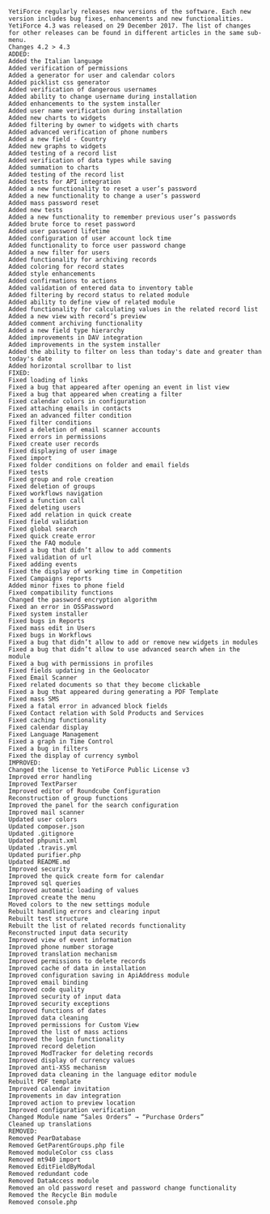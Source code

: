 
```
YetiForce regularly releases new versions of the software. Each new version includes bug fixes, enhancements and new functionalities. YetiForce 4.3 was released on 29 December 2017. The list of changes for other releases can be found in different articles in the same sub-menu.
Changes 4.2 > 4.3
ADDED:
Added the Italian language
Added verification of permissions
Added a generator for user and calendar colors
Added picklist css generator
Added verification of dangerous usernames
Added ability to change username during installation
Added enhancements to the system installer
Added user name verification during installation
Added new charts to widgets
Added filtering by owner to widgets with charts
Added advanced verification of phone numbers
Added a new field - Country
Added new graphs to widgets
Added testing of a record list
Added verification of data types while saving
Added summation to charts
Added testing of the record list
Added tests for API integration
Added a new functionality to reset a user’s password
Added a new functionality to change a user’s password
Added mass password reset
Added new tests
Added a new functionality to remember previous user’s passwords
Added brute force to reset password
Added user password lifetime
Added configuration of user account lock time
Added functionality to force user password change
Added a new filter for users
Added functionality for archiving records
Added coloring for record states
Added style enhancements
Added confirmations to actions
Added validation of entered data to inventory table
Added filtering by record status to related module
Added ability to define view of related module
Added functionality for calculating values in the related record list
Added a new view with record’s preview
Added comment archiving functionality
Added a new field type hierarchy
Added improvements in DAV integration
Added improvements in the system installer
Added the ability to filter on less than today's date and greater than today's date
Added horizontal scrollbar to list
FIXED:
Fixed loading of links
Fixed a bug that appeared after opening an event in list view
Fixed a bug that appeared when creating a filter
Fixed calendar colors in configuration
Fixed attaching emails in contacts
Fixed an advanced filter condition
Fixed filter conditions
Fixed a deletion of email scanner accounts
Fixed errors in permissions
Fixed create user records
Fixed displaying of user image
Fixed import
Fixed folder conditions on folder and email fields
Fixed tests
Fixed group and role creation
Fixed deletion of groups
Fixed workflows navigation
Fixed a function call
Fixed deleting users
Fixed add relation in quick create
Fixed field validation
Fixed global search
Fixed quick create error
Fixed the FAQ module
Fixed a bug that didn’t allow to add comments
Fixed validation of url
Fixed adding events
Fixed the display of working time in Competition
Fixed Campaigns reports
Added minor fixes to phone field
Fixed compatibility functions
Changed the password encryption algorithm
Fixed an error in OSSPassword
Fixed system installer
Fixed bugs in Reports
Fixed mass edit in Users
Fixed bugs in Workflows
Fixed a bug that didn’t allow to add or remove new widgets in modules
Fixed a bug that didn’t allow to use advanced search when in the module
Fixed a bug with permissions in profiles
Fixed fields updating in the Geolocator
Fixed Email Scanner
Fixed related documents so that they become clickable
Fixed a bug that appeared during generating a PDF Template
Fixed mass SMS
Fixed a fatal error in advanced block fields
Fixed Contact relation with Sold Products and Services
Fixed caching functionality
Fixed calendar display
Fixed Language Management
Fixed a graph in Time Control
Fixed a bug in filters
Fixed the display of currency symbol
IMPROVED:
Changed the license to YetiForce Public License v3
Improved error handling
Improved TextParser
Improved editor of Roundcube Configuration
Reconstruction of group functions
Improved the panel for the search configuration
Improved mail scanner
Updated user colors
Updated composer.json
Updated .gitignore
Updated phpunit.xml
Updated .travis.yml
Updated purifier.php
Updated README.md
Improved security
Improved the quick create form for calendar
Improved sql queries
Improved automatic loading of values
Improved create the menu
Moved colors to the new settings module
Rebuilt handling errors and clearing input
Rebuilt test structure
Rebuilt the list of related records functionality
Reconstructed input data security
Improved view of event information
Improved phone number storage
Improved translation mechanism
Improved permissions to delete records
Improved cache of data in installation
Improved configuration saving in ApiAddress module
Improved email binding
Improved code quality
Improved security of input data
Improved security exceptions
Improved functions of dates
Improved data cleaning
Improved permissions for Custom View
Improved the list of mass actions
Improved the login functionality
Improved record deletion
Improved ModTracker for deleting records
Improved display of currency values
Improved anti-XSS mechanism
Improved data cleaning in the language editor module
Rebuilt PDF template
Improved calendar invitation
Improvements in dav integration
Improved action to preview location
Improved configuration verification
Changed Module name “Sales Orders” → “Purchase Orders”
Cleaned up translations
REMOVED:
Removed PearDatabase
Removed GetParentGroups.php file
Removed moduleColor css class
Removed mt940 import
Removed EditFieldByModal
Removed redundant code
Removed DataAccess module
Removed an old password reset and password change functionality
Removed the Recycle Bin module
Removed console.php
```
